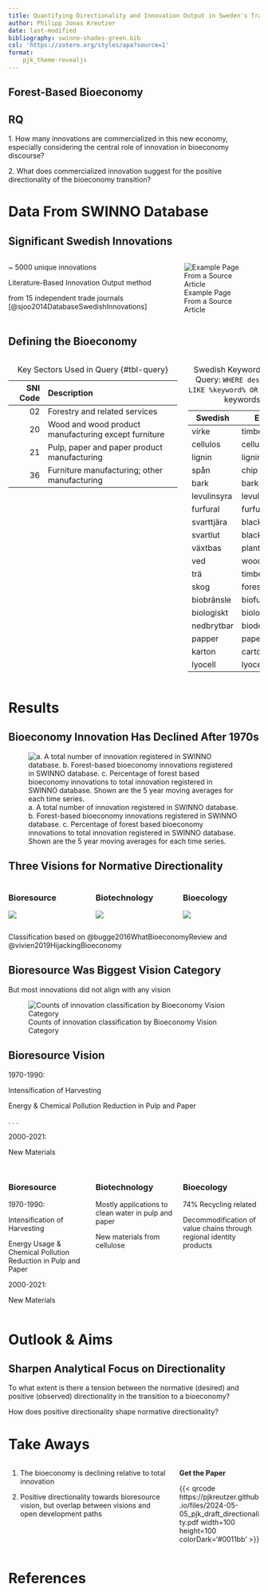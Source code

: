 ```yaml
---
title: Quantifying Directionality and Innovation Output in Sweden's Transition to a Forest-Based Bioeconomy
author: Philipp Jonas Kreutzer
date: last-modified
bibliography: swinno-shades-green.bib
csl: 'https://zotero.org/styles/apa?source=1'
format: 
    pjk_theme-revealjs
---
```


## [Forest-Based Bioeconomy]{.text-white} {background-image="/assets/images/forwarder.jpeg" .center}

## RQ {.center}

[1.]{.text-gray-600} [How many innovations are commercialized in this new economy]{.text-royal-blue-600}, especially considering the central role of innovation in bioeconomy discourse?

[2.]{.text-gray-600} What does commercialized innovation suggest for the [positive directionality of the bioeconomy transition]{.text-royal-blue-600}?


# Data From SWINNO Database {.inverted}

## Significant Swedish Innovations

::: {.columns}
::: {.column}
~ 5000 unique innovations

Literature-Based Innovation Output method 

from 15 independent trade journals [@sjoo2014DatabaseSwedishInnovations]


:::
::: {.column}
![Example Page From a Source Article](/assets/images/swinno-example-1.jpg)
:::
::: 



## Defining the Bioeconomy {.smaller}


::: {.columns}
::: {.column}
|SNI Code | Description                            |
|--------:|:---------------------------------------|
|02       | Forestry and related services
|20       | Wood and wood product manufacturing except furniture
|21       | Pulp, paper and paper product manufacturing
|36       | Furniture manufacturing; other manufacturing
:Key Sectors Used in Query {#tbl-query}

:::
::: {.column}
| Swedish           | English                    |
|-------------------|----------------------------|
| virke             | timber                     |
| cellulos          | cellulose                  |
| lignin            | lignin                     |
| spån              | chip                       |
| bark              | bark                       |
| levulinsyra       | levulinic acid             |
| furfural          | furfural                   |
| svarttjära        | black tar                  |
| svartlut          | black liquor               |
| växtbas           | plant-based                |
| ved               | wood                       |
| trä               | timber                     |
| skog              | forest                     |
| biobränsle        | biofuel                    |
| biologiskt        | biological                 |
| nedbrytbar        | biodegradable              |
| papper            | paper                      |
| karton            | carton                     |
| lyocell            | lyocell |
: Swedish Keywords used in Query: `WHERE description LIKE %keyword% OR ...` {#tbl-keywords}
:::
::: 

# Results {.inverted}

## Bioeconomy Innovation Has Declined After 1970s

![a. A total number of innovation registered in SWINNO database. b. Forest-based bioeconomy innovations registered in SWINNO database. c. Percentage of forest based bioeconomy innovations to total innovation registered in SWINNO database. Shown are the 5 year moving averages for each time series.](results/figures/innovation_trends.svg){#fig-innovation-trends}

## Three Visions for Normative Directionality 


::: {.columns}
::: {.column width="33%"}

### [Bioresource]{.text-batlow-darkgreen}

![](/assets/images/bioresource.svg)
:::
::: {.column width="33%"}

### [Biotechnology]{.text-batlow-forestgreen}

![](/assets/images/biotechnology.svg)


:::
::: {.column width="33%"}

### [Bioecology]{.text-batlow-darkblue}

![](/assets/images/bioecology.svg)

:::
::: 

Classification based on @bugge2016WhatBioeconomyReview and @vivien2019HijackingBioeconomy


## Bioresource Was Biggest Vision Category

But most innovations did not align with any vision

![Counts of innovation classification by Bioeconomy Vision Category](/results/figures/vision_count.svg){#fig-bioeconomy-trends}

## [Bioresource Vision]{.text-batlow-darkgreen} {background-video="/assets/images/harvester.mp4" background-video-loop=true background-video-muted=true background-opacity=0.4}


1970-1990:

Intensification of Harvesting

Energy & Chemical Pollution Reduction in Pulp and Paper

. . . 

2000-2021:

New Materials 

## {.center}

::: {.columns}
::: {.column width="33%"}

### [Bioresource]{.text-batlow-darkgreen}

[1970-1990:]{.text-gray-600}

Intensification of Harvesting

Energy Usage & Chemical Pollution Reduction in Pulp and Paper

[2000-2021:]{.text-gray-600}

New Materials 

:::
::: {.column width="33%"}

### [Biotechnology]{.text-batlow-forestgreen}

Mostly applications to clean water in pulp and paper

New materials from cellulose

:::
::: {.column width="33%"}

### [Bioecology]{.text-batlow-darkblue}

74% Recycling related

Decommodification of value chains through regional identity products

:::
::: 

# Outlook & Aims {.inverted}

## Sharpen Analytical Focus on Directionality

To what extent is there a tension between the normative (desired) and positive (observed) directionality in the transition to a bioeconomy?

How does positive directionality shape normative directionality?

# Take Aways

::: {.columns}
::: {.column width=66%}

1. [The bioeconomy is declining]{.text-royal-blue-600} relative to total innovation

2. [Positive directionality towards bioresource vision]{.text-royal-blue-600}, but overlap between visions and open development paths
:::
::: {.column width=33%}

**Get the Paper**

{{< qrcode https://pjkreutzer.github.io/files/2024-05-05_pjk_draft_directionality.pdf width=100 height=100 colorDark='#0011bb' >}}
:::
::: 


# References

::: {#refs}
:::
